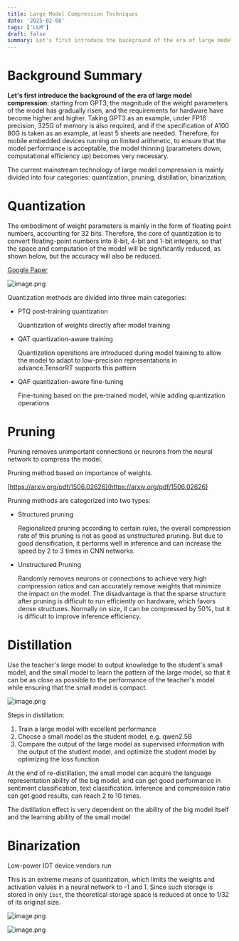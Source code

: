 ```yaml
---
title: Large Model Compression Techniques
date: '2025-02-08'
tags: ['LLM']
draft: false
summary: Let's first introduce the background of the era of large model compression, starting from GPT3, the magnitude of the weight parameters of the model has gradually risen, and the requirements for hardware have become higher and higher. Taking GPT3 as an example, under FP16 precision, 325G of memory is also required, and if the specification of A100 80G is taken as an example, at least 5 sheets are needed. Therefore, for mobile embedded devices running on limited arithmetic, to ensure that the model performance is acceptable,
---
```


# Background Summary

**Let's first introduce the background of the era of large model compression**: starting from GPT3, the magnitude of the weight parameters of the model has gradually risen, and the requirements for hardware have become higher and higher. Taking GPT3 as an example, under FP16 precision, 325G of memory is also required, and if the specification of A100 80G is taken as an example, at least 5 sheets are needed. Therefore, for mobile embedded devices running on limited arithmetic, to ensure that the model performance is acceptable, the model thinning (parameters down, computational efficiency up) becomes very necessary.

The current mainstream technology of large model compression is mainly divided into four categories: quantization, pruning, distillation, binarization;

# Quantization

The embodiment of weight parameters is mainly in the form of floating point numbers, accounting for 32 bits. Therefore, the core of quantization is to convert floating-point numbers into 8-bit, 4-bit and 1-bit integers, so that the space and computation of the model will be significantly reduced, as shown below, but the accuracy will also be reduced.

[Google Paper](https://static.googleusercontent.com/media/research.google.com/zh-CN//pubs/archive/37631.pdf)

![image.png](/static/images/LargeModelCompressionTechniques/image1.png)

Quantization methods are divided into three main categories:

- PTQ post-training quantization

  Quantization of weights directly after model training

- QAT quantization-aware training

  Quantization operations are introduced during model training to allow the model to adapt to low-precision representations in advance.TensorRT supports this pattern

- QAF quantization-aware fine-tuning

  Fine-tuning based on the pre-trained model, while adding quantization operations

# Pruning

Pruning removes unimportant connections or neurons from the neural network to compress the model.

Pruning method based on importance of weights.

[https://arxiv.org/pdf/1506.02626](https://arxiv.org/pdf/1506.02626)

Pruning methods are categorized into two types:

- Structured pruning

  Regionalized pruning according to certain rules, the overall compression rate of this pruning is not as good as unstructured pruning. But due to good densification, it performs well in inference and can increase the speed by 2 to 3 times in CNN networks.

- Unstructured Pruning

  Randomly removes neurons or connections to achieve very high compression ratios and can accurately remove weights that minimize the impact on the model. The disadvantage is that the sparse structure after pruning is difficult to run efficiently on hardware, which favors dense structures. Normally on size, it can be compressed by 50%, but it is difficult to improve inference efficiency.

# Distillation

Use the teacher's large model to output knowledge to the student's small model, and the small model to learn the pattern of the large model, so that it can be as close as possible to the performance of the teacher's model while ensuring that the small model is compact.

![image.png](/static/images/LargeModelCompressionTechniques/image2.png)

Steps in distillation:

1.  Train a large model with excellent performance
2.  Choose a small model as the student model, e.g. qwen2.5B
3.  Compare the output of the large model as supervised information with the output of the student model, and optimize the student model by optimizing the loss function

At the end of re-distillation, the small model can acquire the language representation ability of the big model, and can get good performance in sentiment classification, text classification. Inference and compression ratio can get good results, can reach 2 to 10 times.

The distillation effect is very dependent on the ability of the big model itself and the learning ability of the small model

# Binarization

Low-power IOT device vendors run

This is an extreme means of quantization, which limits the weights and activation values in a neural network to -1 and 1. Since such storage is stored in only `1bit`, the theoretical storage space is reduced at once to 1/32 of its original size.

![image.png](/static/images/LargeModelCompressionTechniques/image3.png)

![image.png](/static/images/LargeModelCompressionTechniques/image4.png)
